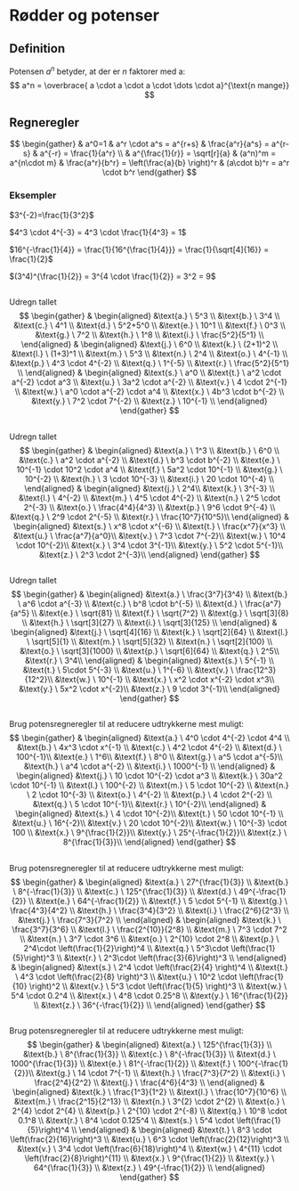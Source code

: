 #  Rødder og potenser

## Definition
Potensen $a^n$ betyder, at der er $n$ faktorer med a:
$$
a^n = \overbrace{ a \cdot a \cdot a \cdot \dots \cdot a}^{\text{n mange}}
$$

## Regneregler
$$
\begin{gather}
& a^0=1
& a^r \cdot a^s = a^{r+s}
& \frac{a^r}{a^s} = a^{r-s}
& a^{-r} = \frac{1}{a^r} \\
& a^{\frac{1}{r}} = \sqrt[r]{a} 
& (a^n)^m = a^{n\cdot m}
& \frac{a^r}{b^r} = \left(\frac{a}{b} \right)^r
& (a\cdot b)^r = a^r \cdot b^r
\end{gather}
$$

::: {.callout-tip}
### Eksempler
$3^{-2}=\frac{1}{3^2}$

$4^3 \cdot 4^{-3} = 4^3 \cdot \frac{1}{4^3} = 1$

$16^{-\frac{1}{4}} = \frac{1}{16^{\frac{1}{4}}} = \frac{1}{\sqrt[4]{16}} = \frac{1}{2}$

$(3^4)^{\frac{1}{2}} = 3^{4 \cdot \frac{1}{2}} = 3^2 = 9$

:::


##
Udregn tallet
$$
\begin{gather}
&
\begin{aligned}
&\text{a.} \ 5^3 \\
&\text{b.} \ 3^4 \\
&\text{c.} \ 4^1 \\
&\text{d.} \ 5^2+5^0 \\
&\text{e.} \ 10^1 \\
&\text{f.} \ 0^3 \\
&\text{g.} \ 7^2 \\
&\text{h.} \ 1^8 \\
&\text{i.} \ \frac{5^2}{5^1} \\
\end{aligned}
&
\begin{aligned}
&\text{j.} \ 6^0 \\
&\text{k.} \ (2+1)^2 \\
&\text{l.} \ (1+3)^1 \\
&\text{m.} \ 5^3 \\
&\text{n.} \ 2^4 \\
&\text{o.} \ 4^{-1} \\
&\text{p.} \ 4^3 \cdot 4^{-2} \\
&\text{q.} \ 1^{-5} \\
&\text{r.} \ \frac{5^2}{5^1} \\
\end{aligned}
& 
\begin{aligned}
&\text{s.} \ a^0 \\
&\text{t.} \ a^2 \cdot a^{-2} \cdot a^3 \\
&\text{u.} \ 3a^2 \cdot a^{-2} \\
&\text{v.} \ 4 \cdot 2^{-1} \\
&\text{w.} \ a^0 \cdot a^{-2} \cdot a^4  \\
&\text{x.} \ 4b^3 \cdot b^{-2} \\
&\text{y.} \ 7^2 \cdot 7^{-2} \\
&\text{z.} \ 10^{-1} \\
\end{aligned}
\end{gather}
$$

##
Udregn tallet
$$
\begin{gather}
&
\begin{aligned}
&\text{a.} \ 1^3 \\
&\text{b.} \ 6^0 \\
&\text{c.} \ a^2 \cdot a^{-2} \\
&\text{d.} \ b^3 \cdot b^{-2} \\
&\text{e.} \ 10^{-1} \cdot 10^2 \cdot a^4 \\
&\text{f.} \ 5a^2 \cdot 10^{-1} \\
&\text{g.} \ 10^{-2} \\
&\text{h.} \ 3 \cdot 10^{-3} \\
&\text{i.} \ 20 \cdot 10^{-4} \\
\end{aligned}
&
\begin{aligned}
&\text{j.} \ 2^4\\
&\text{k.} \ 3^{-3} \\
&\text{l.} \ 4^{-2} \\
&\text{m.} \ 4^5 \cdot 4^{-2} \\
&\text{n.} \ 2^5 \cdot 2^{-3} \\
&\text{o.} \ \frac{4^4}{4^3} \\
&\text{p.} \ 9^6 \cdot 9^{-4} \\
&\text{q.} \ 2^9 \cdot 2^{-5} \\
&\text{r.} \ \frac{10^7}{10^5}\\
\end{aligned}
& 
\begin{aligned}
&\text{s.} \ x^8 \cdot x^{-6} \\
&\text{t.} \ \frac{x^7}{x^3} \\
&\text{u.} \ \frac{a^7}{a^0}\\
&\text{v.} \ 7^3 \cdot 7^{-2}\\
&\text{w.} \ 10^4 \cdot 10^{-2}\\
&\text{x.} \ 3^4 \cdot 3^{-1}\\
&\text{y.} \ 5^2 \cdot 5^{-1}\\
&\text{z.} \ 2^3 \cdot 2^{-3}\\
\end{aligned}
\end{gather}
$$

##
Udregn tallet
$$
\begin{gather}
&
\begin{aligned}
&\text{a.} \ \frac{3^7}{3^4} \\
&\text{b.} \ a^6 \cdot a^{-3} \\
&\text{c.} \ b^8 \cdot b^{-5} \\
&\text{d.} \ \frac{a^7}{a^5} \\
&\text{e.} \ \sqrt{81} \\
&\text{f.} \ \sqrt{7^2} \\
&\text{g.} \ \sqrt[3]{8} \\
&\text{h.} \ \sqrt[3]{27} \\
&\text{i.} \ \sqrt[3]{125} \\
\end{aligned}
& 
\begin{aligned}
&\text{j.} \ \sqrt[4]{16} \\
&\text{k.} \ \sqrt[2]{64} \\
&\text{l.} \ \sqrt[5]{1} \\
&\text{m.} \ \sqrt[5]{32} \\
&\text{n.} \ \sqrt[2]{100} \\
&\text{o.} \ \sqrt[3]{1000} \\
&\text{p.} \ \sqrt[6]{64} \\
&\text{q.} \  2^5\\
&\text{r.} \  3^4\\
\end{aligned}
&
\begin{aligned}
&\text{s.} \ 5^{-1} \\
&\text{t.} \ 5\cdot 5^{-3} \\
&\text{u.} \ 1^{-6} \\
&\text{v.} \ \frac{12^3}{12^2}\\
&\text{w.} \ 10^{-1} \\
&\text{x.} \ x^2 \cdot x^{-2} \cdot x^3\\
&\text{y.} \ 5x^2 \cdot x^{-2}\\
&\text{z.} \ 9 \cdot 3^{-1}\\
\end{aligned}
\end{gather}
$$

##
Brug potensregneregler til at reducere udtrykkerne mest muligt:
$$
\begin{gather}
&
\begin{aligned}
&\text{a.} \ 4^0 \cdot 4^{-2} \cdot 4^4 \\
&\text{b.} \ 4x^3 \cdot x^{-1} \\
&\text{c.} \ 4^2 \cdot 4^{-2} \\
&\text{d.} \ 100^{-1}\\
&\text{e.} \ 1^6\\
&\text{f.} \ 8^0 \\
&\text{g.} \ a^5 \cdot a^{-5}\\
&\text{h.} \ a^4 \cdot a^{-2} \\
&\text{i.} \ 1000^{-1} \\
\end{aligned}
& 
\begin{aligned}
&\text{j.} \ 10 \cdot 10^{-2} \cdot a^3 \\
&\text{k.} \ 30a^2 \cdot 10^{-1} \\
&\text{l.} \ 100^{-2} \\
&\text{m.} \ 5 \cdot 10^{-2} \\
&\text{n.} \ 2 \cdot 10^{-3} \\
&\text{o.} \ 4^{-2} \\
&\text{p.} \ 4 \cdot 2^{-2} \\
&\text{q.} \ 5 \cdot 10^{-1}\\
&\text{r.} \ 10^{-2}\\
\end{aligned}
&
\begin{aligned}
&\text{s.} \ 4 \cdot 10^{-2}\\
&\text{t.} \ 50 \cdot 10^{-1} \\
&\text{u.} \ 16^{-2}\\
&\text{v.} \ 20 \cdot 10^{-2}\\
&\text{w.} \ 10^{-3} \cdot 100 \\
&\text{x.} \ 9^{\frac{1}{2}}\\
&\text{y.} \ 25^{-\frac{1}{2}}\\
&\text{z.} \ 8^{\frac{1}{3}}\\
\end{aligned}
\end{gather}
$$

##
Brug potensregneregler til at reducere udtrykkerne mest muligt:
$$
\begin{gather}
&
\begin{aligned}
&\text{a.} \ 27^{\frac{1}{3}} \\
&\text{b.} \ 8^{-\frac{1}{3}} \\
&\text{c.} \ 125^{\frac{1}{3}} \\
&\text{d.} \ 49^{-\frac{1}{2}} \\
&\text{e.} \ 64^{-\frac{1}{2}} \\
&\text{f.} \ 5 \cdot 5^{-1} \\
&\text{g.} \ \frac{4^3}{4^2} \\
&\text{h.} \ \frac{3^4}{3^2} \\
&\text{i.} \ \frac{2^6}{2^3} \\
&\text{j.} \ \frac{7^3}{7^2} \\
\end{aligned}
& 
\begin{aligned}
&\text{k.} \ \frac{3^7}{3^6} \\
&\text{l.} \ \frac{2^{10}}{2^8} \\
&\text{m.} \ 7^3 \cdot 7^2 \\
&\text{n.} \ 3^7 \cdot 3^6 \\
&\text{o.} \ 2^{10} \cdot 2^8 \\
&\text{p.} \ 2^4\cdot \left(\frac{1}{2}\right)^4 \\
&\text{q.} \ 5^3\cdot \left(\frac{1}{5}\right)^3 \\
&\text{r.} \ 2^3\cdot \left(\frac{3}{6}\right)^3 \\
\end{aligned}
&
\begin{aligned}
&\text{s.} \ 2^4 \cdot \left(\frac{2}{4} \right)^4 \\
&\text{t.} \ 4^3 \cdot \left(\frac{2}{8} \right)^3 \\
&\text{u.} \ 10^2 \cdot \left(\frac{1}{10} \right)^2 \\
&\text{v.} \ 5^3 \cdot \left(\frac{1}{5} \right)^3 \\
&\text{w.} \ 5^4 \cdot 0.2^4 \\
&\text{x.} \ 4^8 \cdot 0.25^8 \\
&\text{y.} \ 16^{\frac{1}{2}} \\
&\text{z.} \ 36^{-\frac{1}{2}} \\
\end{aligned}
\end{gather}
$$


##
Brug potensregneregler til at reducere udtrykkerne mest muligt:
$$
\begin{gather}
&
\begin{aligned}
&\text{a.} \ 125^{\frac{1}{3}} \\
&\text{b.} \ 8^{\frac{1}{3}} \\
&\text{c.} \ 8^{-\frac{1}{3}} \\
&\text{d.} \ 1000^{\frac{1}{3}} \\
&\text{e.} \ 81^{-\frac{1}{2}} \\
&\text{f.} \ 100^{-\frac{1}{2}}\\
&\text{g.} \ 14 \cdot 7^{-1} \\
&\text{h.} \ \frac{7^3}{7^2} \\
&\text{i.} \ \frac{2^4}{2^2} \\
&\text{j.} \ \frac{4^6}{4^3} \\
\end{aligned}
& 
\begin{aligned}
&\text{k.} \ \frac{1^3}{1^2} \\
&\text{l.} \ \frac{10^7}{10^6} \\
&\text{m.} \ \frac{2^15}{2^13} \\
&\text{n.} \ 3^{2} \cdot 2^{2} \\
&\text{o.} \ 2^{4} \cdot 2^{4} \\
&\text{p.} \ 2^{10} \cdot 2^{-8} \\
&\text{q.} \ 10^8 \cdot 0.1^8 \\
&\text{r.} \ 8^4 \cdot 0.125^4 \\
&\text{s.} \ 5^4 \cdot \left(\frac{1}{5}\right)^4 \\
\end{aligned}
&
\begin{aligned}
&\text{t.} \ 8^3 \cdot \left(\frac{2}{16}\right)^3 \\
&\text{u.} \ 6^3 \cdot \left(\frac{2}{12}\right)^3 \\
&\text{v.} \ 3^4 \cdot \left(\frac{6}{18}\right)^4 \\
&\text{w.} \ 4^{11} \cdot \left(\frac{2}{8}\right)^{11} \\
&\text{x.} \ 9^{\frac{1}{2}} \\
&\text{y.} \ 64^{\frac{1}{3}} \\
&\text{z.} \ 49^{-\frac{1}{2}} \\
\end{aligned}
\end{gather}
$$
